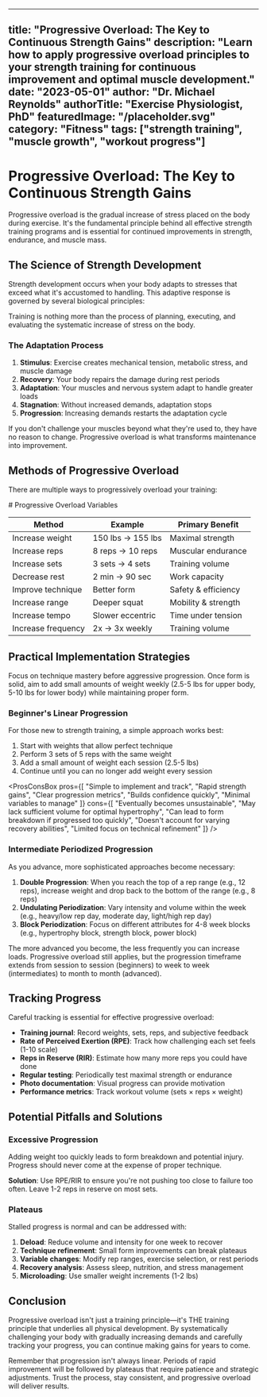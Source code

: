 
---
title: "Progressive Overload: The Key to Continuous Strength Gains"
description: "Learn how to apply progressive overload principles to your strength training for continuous improvement and optimal muscle development."
date: "2023-05-01"
author: "Dr. Michael Reynolds"
authorTitle: "Exercise Physiologist, PhD"
featuredImage: "/placeholder.svg"
category: "Fitness"
tags: ["strength training", "muscle growth", "workout progress"]
---

# Progressive Overload: The Key to Continuous Strength Gains

<InfoBox title="What is Progressive Overload?" variant="info">
  Progressive overload is the gradual increase of stress placed on the body during exercise. It's the fundamental principle behind all effective strength training programs and is essential for continued improvements in strength, endurance, and muscle mass.
</InfoBox>

## The Science of Strength Development

Strength development occurs when your body adapts to stresses that exceed what it's accustomed to handling. This adaptive response is governed by several biological principles:

<QuoteBlock author="Mark Rippetoe" source="Starting Strength">
  Training is nothing more than the process of planning, executing, and evaluating the systematic increase of stress on the body.
</QuoteBlock>

### The Adaptation Process

1. **Stimulus**: Exercise creates mechanical tension, metabolic stress, and muscle damage
2. **Recovery**: Your body repairs the damage during rest periods
3. **Adaptation**: Your muscles and nervous system adapt to handle greater loads
4. **Stagnation**: Without increased demands, adaptation stops
5. **Progression**: Increasing demands restarts the adaptation cycle

<Callout>
  If you don't challenge your muscles beyond what they're used to, they have no reason to change. Progressive overload is what transforms maintenance into improvement.
</Callout>

## Methods of Progressive Overload

There are multiple ways to progressively overload your training:

<CodeBlock language="markdown">
# Progressive Overload Variables

| Method | Example | Primary Benefit |
|--------|---------|-----------------|
| Increase weight | 150 lbs → 155 lbs | Maximal strength |
| Increase reps | 8 reps → 10 reps | Muscular endurance |
| Increase sets | 3 sets → 4 sets | Training volume |
| Decrease rest | 2 min → 90 sec | Work capacity |
| Improve technique | Better form | Safety & efficiency |
| Increase range | Deeper squat | Mobility & strength |
| Increase tempo | Slower eccentric | Time under tension |
| Increase frequency | 2x → 3x weekly | Training volume |
</CodeBlock>

## Practical Implementation Strategies

<InfoBox title="For Beginners" variant="success">
  Focus on technique mastery before aggressive progression. Once form is solid, aim to add small amounts of weight weekly (2.5-5 lbs for upper body, 5-10 lbs for lower body) while maintaining proper form.
</InfoBox>

### Beginner's Linear Progression

For those new to strength training, a simple approach works best:

1. Start with weights that allow perfect technique
2. Perform 3 sets of 5 reps with the same weight
3. Add a small amount of weight each session (2.5-5 lbs)
4. Continue until you can no longer add weight every session

<ProsConsBox 
  pros={[
    "Simple to implement and track",
    "Rapid strength gains",
    "Clear progression metrics",
    "Builds confidence quickly",
    "Minimal variables to manage"
  ]}
  cons={[
    "Eventually becomes unsustainable",
    "May lack sufficient volume for optimal hypertrophy",
    "Can lead to form breakdown if progressed too quickly",
    "Doesn't account for varying recovery abilities",
    "Limited focus on technical refinement"
  ]}
/>

### Intermediate Periodized Progression

As you advance, more sophisticated approaches become necessary:

1. **Double Progression**: When you reach the top of a rep range (e.g., 12 reps), increase weight and drop back to the bottom of the range (e.g., 8 reps)
2. **Undulating Periodization**: Vary intensity and volume within the week (e.g., heavy/low rep day, moderate day, light/high rep day)
3. **Block Periodization**: Focus on different attributes for 4-8 week blocks (e.g., hypertrophy block, strength block, power block)

<InfoBox title="Programming Note" variant="warning">
  The more advanced you become, the less frequently you can increase loads. Progressive overload still applies, but the progression timeframe extends from session to session (beginners) to week to week (intermediates) to month to month (advanced).
</InfoBox>

## Tracking Progress

Careful tracking is essential for effective progressive overload:

- **Training journal**: Record weights, sets, reps, and subjective feedback
- **Rate of Perceived Exertion (RPE)**: Track how challenging each set feels (1-10 scale)
- **Reps in Reserve (RIR)**: Estimate how many more reps you could have done
- **Regular testing**: Periodically test maximal strength or endurance
- **Photo documentation**: Visual progress can provide motivation
- **Performance metrics**: Track workout volume (sets × reps × weight)

## Potential Pitfalls and Solutions

### Excessive Progression

<Callout>
  Adding weight too quickly leads to form breakdown and potential injury. Progress should never come at the expense of proper technique.
</Callout>

**Solution**: Use RPE/RIR to ensure you're not pushing too close to failure too often. Leave 1-2 reps in reserve on most sets.

### Plateaus

Stalled progress is normal and can be addressed with:

1. **Deload**: Reduce volume and intensity for one week to recover
2. **Technique refinement**: Small form improvements can break plateaus
3. **Variable changes**: Modify rep ranges, exercise selection, or rest periods
4. **Recovery analysis**: Assess sleep, nutrition, and stress management
5. **Microloading**: Use smaller weight increments (1-2 lbs)

## Conclusion

Progressive overload isn't just a training principle—it's THE training principle that underlies all physical development. By systematically challenging your body with gradually increasing demands and carefully tracking your progress, you can continue making gains for years to come.

Remember that progression isn't always linear. Periods of rapid improvement will be followed by plateaus that require patience and strategic adjustments. Trust the process, stay consistent, and progressive overload will deliver results.
